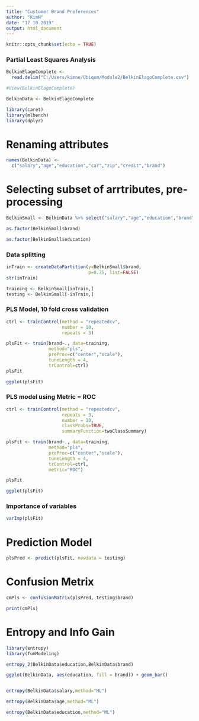 ```yaml
---
title: "Customer Brand Preferences"
author: "KimN"
date: "17 10 2019"
output: html_document
---
```


```r
knitr::opts_chunk$set(echo = TRUE)
```

### Partial Least Squares Analysis

```r
BelkinElagoComplete <- 
  read.delim("C:/Users/kimne/Ubiqum/Module2/BelkinElagoComplete.csv")

#View(BelkinElagoComplete)

BelkinData <- BelkinElagoComplete

library(caret)
library(mlbench)
library(dplyr)
```

# Renaming attributes

```r
names(BelkinData) <- 
  c("salary","age","education","car","zip","credit","brand")
```

# Selecting subset of arrtributes, pre-processing

```r
BelkinSmall <- BelkinData %>% select("salary","age","education","brand")

as.factor(BelkinSmall$brand)

as.factor(BelkinSmall$education)
```

### Data splitting

```r
inTrain <- createDataPartition(y=BelkinSmall$brand, 
                               p=0.75, list=FALSE)
str(inTrain)

training <- BelkinSmall[inTrain,]
testing <- BelkinSmall[-inTrain,]
```

### PLS Model, 10 fold cross validation

```r
ctrl <- trainControl(method = "repeatedcv", 
                     number = 10,
                     repeats = 3)

plsFit <- train(brand~., data=training, 
                method="pls", 
                preProc=c("center","scale"),
                tuneLength = 4,
                trControl=ctrl)
plsFit

ggplot(plsFit)
```

### PLS model using Metric = ROC

```r
ctrl <- trainControl(method = "repeatedcv", 
                     repeats = 3,
                     number = 10,
                     classProbs=TRUE, 
                     summaryFunction=twoClassSummary)

plsFit <- train(brand~., data=training, 
                method="pls", 
                preProc=c("center","scale"),
                tuneLength = 4,
                trControl=ctrl, 
                metric="ROC")

plsFit

ggplot(plsFit)
```

### Importance of variables

```r
varImp(plsFit)
```

# Prediction Model

```r
plsPred <- predict(plsFit, newdata = testing)
```

# Confusion Metrix

```r
cmPls <- confusionMatrix(plsPred, testing$brand)

print(cmPls)
```

# Entropy and Info Gain

```r
library(entropy)
library(funModeling)

entropy_2(BelkinData$education,BelkinData$brand)

ggplot(BelkinData, aes(education, fill = brand)) + geom_bar()


entropy(BelkinData$salary,method="ML")

entropy(BelkinData$age,method="ML")

entropy(BelkinData$education,method="ML")
```



